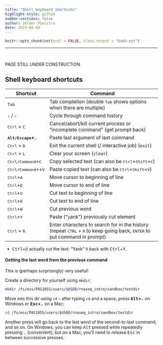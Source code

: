 ```yaml
---
title: "Shell keyboard shortcuts"
highlight-style: github
number-sections: false
author: Jelmer Poelstra
date: 2023-08-04
---
```


```r
knitr::opts_chunk$set(eval = FALSE, class.output = "bash-out")
```

-----

<br>

::: {.callout-caution}
PAGE STILL UNDER CONSTRUCTION
:::

## Shell keyboard shortcuts {-}

| Shortcut | Command | Function
|-----------------|------------------------------------------------|
| <kbd>Tab</kbd>                                    | Tab completion (double <kbd>Tab</kbd> shows options when there are multiple)  |
| <kbd>&#8679;</kbd> / <kbd>&#8681;</kbd>           | Cycle through command history                                                 |
| <kbd>Ctrl</kbd> + <kbd>C</kbd>                    | Cancel/abort/kill current process or "incomplete command" (get prompt back)   |
| **<kbd>Alt/Escape</kbd>+<kbd>.</kbd>**            | Paste last argument of last command                                           |
| <kbd>Ctrl</kbd> + <kbd>D</kbd>                    | Exit the current shell (/ interactive job) (`exit`)                           |
| <kbd>Ctrl</kbd> + <kbd>L</kbd>                    | Clear your screen (`clear`)                                                   |
| <kbd>Ctrl/Command</kbd>+<kbd>C</kbd>              | Copy selected text (can also be <kbd>Ctrl</kbd>+<kbd>Shift</kbd>+<kbd>C</kbd>) |
| <kbd>Ctrl/Command</kbd>++<kbd>V</kbd>             | Paste copied text (can also be <kbd>Ctrl</kbd>+<kbd>Shift</kbd>+<kbd>V</kbd>) |
| <kbd>Ctrl</kbd>+<kbd>A</kbd>                      | Move cursor to beginning of line                                              |
| <kbd>Ctrl</kbd>+<kbd>E</kbd>                      | Move cursor to end of line                                                    |
| <kbd>Ctrl</kbd>+<kbd>U</kbd>                      | Cut text to beginning of line                                                 |
| <kbd>Ctrl</kbd>+<kbd>K</kbd>                      | Cut text to end of line                                                       |
| <kbd>Ctrl</kbd>+<kbd>W</kbd>                      | Cut previous word                                                             |
| <kbd>Ctrl</kbd>+<kbd>Y</kbd>                      | Paste ("`y`ank") previously cut element                                       |
| <kbd>Ctrl</kbd> + <kbd>R</kbd>                    | Enter characters to search for in the history (repeat <kbd>CTRL</kbd> + <kbd>R</kbd> to keep going back, <kbd>ENTER</kbd> to put command in prompt) |


- <kbd>Ctrl</kbd>+<kbd>U</kbd> actually *cut* the text:
  "Yank" it back with <kbd>Ctrl</kbd>+<kbd>Y</kbd>.

#### Getting the last word from the previous command

This is (perhaps surprisingly) very useful!

Create a directory for yourself using `mkdir`:

```bash
mkdir /fs/ess/PAS1855/users/$USER/rnaseq_intro/sandbox/testdir
```
  
Move into this dir using `cd` &ndash; after typing `cd` and a space,
press **<kbd>Alt</kbd>+<kbd>.</kbd>** on Windows or
**<kbd>Esc</kbd>+<kbd>.</kbd>** on a Mac:

```bash
cd /fs/ess/PAS1855/users/$USER/rnaseq_intro/sandbox/testdir
```

Another press will go back to the last word of the second-to-last command,
and so on.
On Windows, you can keep <kbd>Alt</kbd> pressed while repeatedly pressing <kbd>.</kbd>
(convenient), but on a Mac, you'll need to release <kbd>Esc</kbd> in between
successive presses.
